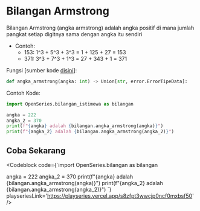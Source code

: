 
# Bilangan Armstrong

Bilangan Armstrong (angka armstrong) adalah angka positif di mana jumlah pangkat setiap digitnya sama dengan angka itu sendiri

-   Contoh:
    -   153: 1^3 + 5^3 + 3^3 = 1 + 125 + 27 = 153
    -   371: 3^3 + 7^3 + 1^3 = 27 + 343 + 1 = 371

Fungsi [sumber kode [disini](https://github.com/bellshade/OpenSeries/blob/8766497be42a76a175a94a84cc5609c94c015c61/OpenSeries/bilangan_istimewa.py#L5)]:

```python
def angka_armstrong(angka: int) -> Union[str, error.ErrorTipeData]:
```

Contoh Kode:

```python
import OpenSeries.bilangan_istimewa as bilangan

angka = 222
angka_2 = 370
print(f"{angka} adalah {bilangan.angka_armstrong(angka)}")
print(f"{angka_2} adalah {bilangan.angka_armstrong(angka_2)}")
```

## Coba Sekarang

<Codeblock code={`import OpenSeries.bilangan as bilangan

angka = 222
angka_2 = 370
print(f"{angka} adalah {bilangan.angka_armstrong(angka)}")
print(f"{angka_2} adalah {bilangan.angka_armstrong(angka_2)}")
`} playseriesLink='https://playseries.vercel.app/s8zfpt3wwcjp0ncf0mxbsf50' />
